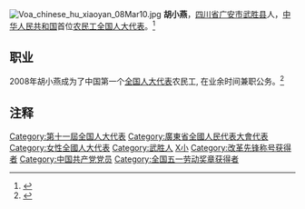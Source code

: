 [[File:Voa_chinese_hu_xiaoyan_08Mar10.jpg|thumb]]
'''胡小燕'''{{BD|1974年|catIdx=H胡}}，[[四川省|四川省]][[广安市|广安市]][[武胜县|武胜县]]人，[[中华人民共和国|中华人民共和国]]首位[[农民工|农民工]][[全国人大代表|全国人大代表]]。<ref>{{cite news| url =http://nc.people.com.cn/GB/61163/6805556.html| title =胡小燕当选首个农民工全国人大代表| work =[[信息时报|信息时报]]| publisher =[[人民网|人民网]]| date =2008-01-22| accessdate =2010-03-16}}{{dead link|date=2018年4月 |bot=InternetArchiveBot |fix-attempted=yes }}</ref>

==职业==
2008年胡小燕成为了中国第一个[[全国人大代表|全国人大代表]]农民工, 在业余时间兼职公务。<ref>{{cite news  | url =http://www1.voanews.com/chinese/news/china/Delegates-women-20100308-86847437.html  | title =中国两会女代表过妇女节  | work =VOA  | date =2010-03-08  | accessdate =2010-03-16  }}{{Dead link|date=2020年1月 |bot=InternetArchiveBot |fix-attempted=yes }}</ref>

== 注释 ==
{{reflist}}

{{VOA}}
{{DEFAULTSORT:Hu胡}}
[[Category:第十一屆全国人大代表|Category:第十一屆全国人大代表]]
[[Category:廣東省全國人民代表大會代表|Category:廣東省全國人民代表大會代表]]
[[Category:女性全國人大代表|Category:女性全國人大代表]]
[[Category:武胜人|Category:武胜人]]
[[Category:胡姓|X小]]
[[Category:改革先锋称号获得者|Category:改革先锋称号获得者]]
[[Category:中国共产党党员|Category:中国共产党党员]]
[[Category:全国五一劳动奖章获得者|Category:全国五一劳动奖章获得者]]